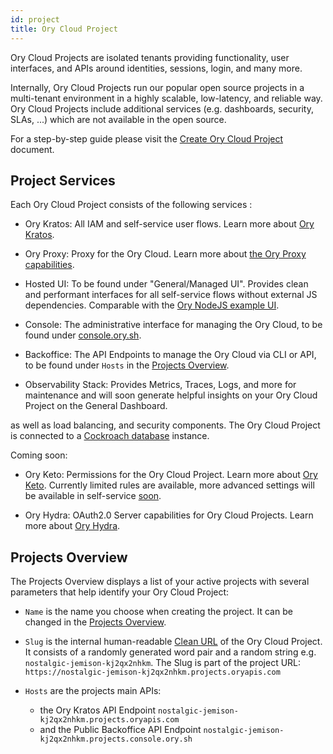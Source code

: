 ```yaml
---
id: project
title: Ory Cloud Project
---
```


Ory Cloud Projects are isolated tenants providing functionality, user
interfaces, and APIs around identities, sessions, login, and many more.

Internally, Ory Cloud Projects run our popular open source projects in a
multi-tenant environment in a highly scalable, low-latency, and reliable way.
Ory Cloud Projects include additional services (e.g. dashboards, security, SLAs,
...) which are not available in the open source.

For a step-by-step guide please visit the
[Create Ory Cloud Project](../start-building/create-project.mdx) document.

## Project Services

Each Ory Cloud Project consists of the following services :

- Ory Kratos: All IAM and self-service user flows. Learn more about
  [Ory Kratos](https://www.ory.sh/kratos/docs/).

- Ory Proxy: Proxy for the Ory Cloud. Learn more about
  [the Ory Proxy capabilities](https://www.ory.sh/docs/guides/proxy).

- Hosted UI: To be found under "General/Managed UI". Provides clean and
  performant interfaces for all self-service flows without external JS
  dependencies. Comparable with the
  [Ory NodeJS example UI](https://github.com/ory/kratos-selfservice-ui-node).

- Console: The administrative interface for managing the Ory Cloud, to be found
  under [console.ory.sh](https://console.ory.sh/).

- Backoffice: The API Endpoints to manage the Ory Cloud via CLI or API, to be
  found under `Hosts` in the [Projects Overview](#projects-overview).

- Observability Stack: Provides Metrics, Traces, Logs, and more for maintenance
  and will soon generate helpful insights on your Ory Cloud Project on the
  General Dashboard.

as well as load balancing, and security components. The Ory Cloud Project is
connected to a
[Cockroach database](https://www.cockroachlabs.com/docs/stable/frequently-asked-questions.html#what-is-cockroachdb)
instance.

Coming soon:

- Ory Keto: Permissions for the Ory Cloud Project. Learn more about
  [Ory Keto](https://www.ory.sh/keto/docs/). Currently limited rules are
  available, more advanced settings will be available in self-service
  [soon](../early-access#roadmap).

- Ory Hydra: OAuth2.0 Server capabilities for Ory Cloud Projects. Learn more
  about [Ory Hydra](https://www.ory.sh/hydra/docs/).

## Projects Overview

The Projects Overview displays a list of your active projects with several
parameters that help identify your Ory Cloud Project:

- `Name` is the name you choose when creating the project. It can be changed in
  the [Projects Overview](https://console.ory.sh/projects/list).

- `Slug` is the internal human-readable
  [Clean URL](https://en.wikipedia.org/wiki/Clean_URL#Slug) of the Ory Cloud
  Project. It consists of a randomly generated word pair and a random string
  e.g. `nostalgic-jemison-kj2qx2nhkm`. The Slug is part of the project URL:
  `https://nostalgic-jemison-kj2qx2nhkm.projects.oryapis.com`

- `Hosts` are the projects main APIs:
  - the Ory Kratos API Endpoint
    `nostalgic-jemison-kj2qx2nhkm.projects.oryapis.com`
  - and the Public Backoffice API Endpoint
    `nostalgic-jemison-kj2qx2nhkm.projects.console.ory.sh`
